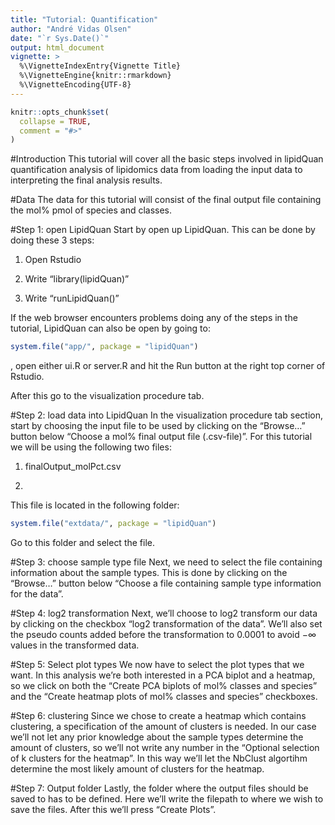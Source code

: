 ```yaml
---
title: "Tutorial: Quantification"
author: "André Vidas Olsen"
date: "`r Sys.Date()`"
output: html_document
vignette: >
  %\VignetteIndexEntry{Vignette Title}
  %\VignetteEngine{knitr::rmarkdown}
  %\VignetteEncoding{UTF-8}
---
```


```r
knitr::opts_chunk$set(
  collapse = TRUE,
  comment = "#>"
)
```

#Introduction
This tutorial will cover all the basic steps involved in lipidQuan quantification analysis of lipidomics data from loading the input data to interpreting the final analysis results.

#Data
The data for this tutorial will consist of the final output file containing the mol% pmol of species and classes.

#Step 1: open LipidQuan
Start by open up LipidQuan. This can be done by doing these 3 steps:

1. Open Rstudio

2. Write "library(lipidQuan)"

3. Write "runLipidQuan()"

If the web browser encounters problems doing any of the steps in the tutorial, LipidQuan can also be open by going to:
```r
system.file("app/", package = "lipidQuan")
```
, open either ui.R or server.R and hit the Run button at the right top corner of Rstudio. 

After this go to the visualization procedure tab.


#Step 2: load data into LipidQuan
In the visualization procedure tab section, start by choosing the input file to be used by clicking on the "Browse..." button below "Choose a mol% final output file (.csv-file)". For this tutorial we will be using the following two files:

1. finalOutput_molPct.csv

2. 

This file is located in the following folder:  
```r
system.file("extdata/", package = "lipidQuan")
```
Go to this folder and select the file.

#Step 3: choose sample type file
Next, we need to select the file containing information about the sample types. This is done by clicking on the "Browse..." button below "Choose a file containing sample type information for the data".

#Step 4: log2 transformation
Next, we'll choose to log2 transform our data by clicking on the checkbox "log2 transformation of the data". We'll also set the pseudo counts added before the transformation to 0.0001 to avoid $-\infty$ values in the transformed data.

#Step 5: Select plot types
We now have to select the plot types that we want. In this analysis we're both interested in a PCA biplot and a heatmap, so we click on both the "Create PCA biplots of mol% classes and species" and the "Create heatmap plots of mol% classes and species" checkboxes.

#Step 6: clustering
Since we chose to create a heatmap which contains clustering, a specification of the amount of clusters is needed. In our case we'll not let any prior knowledge about the sample types determine the amount of clusters, so we'll not write any number in the "Optional selection of k clusters for the heatmap". In this way we'll let the NbClust algortihm determine the most likely amount of clusters for the heatmap.

#Step 7: Output folder
Lastly, the folder where the output files should be saved to has to be defined. Here we'll write the filepath to where we wish to save the files. After this we'll press "Create Plots".




